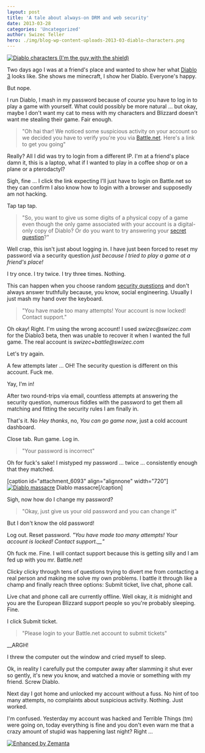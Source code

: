 ```yaml
---
layout: post
title: 'A tale about always-on DRM and web security'
date: 2013-03-28
categories: 'Uncategorized'
author: Swizec Teller
hero: ./img/blog-wp-content-uploads-2013-03-diablo-characters.png
---
```

[![Diablo characters (I'm the guy with the shield)](http://swizec.com/blog/wp-content/uploads/2013/03/diablo-characters.png "Diablo characters (I'm the guy with the shield)")](./img/blog-wp-content-uploads-2013-03-diablo-characters.png)



Two days ago I was at a friend's place and wanted to show her what [Diablo 3](http://www.blizzard.com/diablo3/?rhtml=y "Diablo III") looks like. She shows me minecraft, I show her Diablo. Everyone's happy.



But nope.



I run Diablo, I mash in my password because of _course_ you have to log in to play a game with yourself. What could possibly be more natural ... but okay, maybe I don't want my cat to mess with my characters and Blizzard doesn't want me stealing their game. Fair enough.

> "Oh hai thar! We noticed some suspicious activity on your account so we decided you have to verify you're you via [Battle.net](http://www.battle.net/ "Battle.net"). Here's a link to get you going"

Really? All I did was try to login from a different IP. I'm at a friend's place damn it, this is a laptop, what if I wanted to play in a coffee shop or on a plane or a pterodactyl?



Sigh, fine ... I click the link expecting I'll just have to login on Battle.net so they can confirm I also know how to login with a browser and supposedly am not hacking.



Tap tap tap.

> "So, you want to give us some digits of a physical copy of a game even though the only game associated with your account is a digital-only copy of Diablo? Or do you want to try answering your [secret question](http://en.wikipedia.org/wiki/Knowledge-based_authentication "Knowledge-based authentication")?"

Well crap, this isn't just about logging in. I have just been forced to reset my password via a security question _just because I tried to play a game at a friend's place!_



I try once. I try twice. I try three times. Nothing.



This can happen when you choose random [security questions](http://en.wikipedia.org/wiki/Security_question "Security question") and don't always answer truthfully because, you know, social engineering. Usually I just mash my hand over the keyboard.

> "You have made too many attempts! Your account is now locked! Contact support."

Oh okay! Right. I'm using the wrong account! I used _swizec@swizec.com_ for the Diablo3 beta, then was unable to recover it when I wanted the full game. The real account is _swizec+battle@swizec.com_



Let's try again.



A few attempts later ... OH! The security question is different on this account. Fuck me.



Yay, I'm in!



After two round-trips via email, countless attempts at answering the security question, numerous fiddles with the password to get them all matching and fitting the security rules I am finally in.



That's it. No _Hey thanks_, no, _You can go game now_, just a cold account dashboard.



Close tab. Run game. Log in.

> "Your password is incorrect"

Oh for fuck's sake! I mistyped my password ... twice ... consistently enough that they matched.



\[caption id="attachment_6093" align="alignnone" width="720"][![Diablo massacre](http://swizec.com/blog/wp-content/uploads/2013/03/diablo-massacre.png "Diablo massacre")](./img/blog-wp-content-uploads-2013-03-diablo-massacre.png) Diablo massacre\[/caption]



Sigh, now how do I change my password?

> "Okay, just give us your old password and you can change it"

But I don't know the old password!



Log out. Reset password. _"You have made too many attempts! Your account is locked! Contact support.__"_



Oh fuck me. Fine. I will contact support because this is getting silly and I am fed up with you mr. Battle.net!



Clicky clicky through tens of questions trying to divert me from contacting a real person and making me solve my own problems. I battle it through like a champ and finally reach three options: Submit ticket, live chat, phone call.



Live chat and phone call are currently offline. Well okay, it _is_ midnight and you are the European Blizzard support people so you're probably sleeping. Fine.



I click Submit ticket.

> "Please login to your Battle.net account to submit tickets"

__ARGH!



I threw the computer out the window and cried myself to sleep.



Ok, in reality I carefully put the computer away after slamming it shut ever so gently, it's new you know, and watched a movie or something with my friend. Screw Diablo.



Next day I got home and unlocked my account without a fuss. No hint of too many attempts, no complaints about suspicious activity. Nothing. Just worked.



I'm confused. Yesterday my account was hacked and Terrible Things (tm) were going on, today everything is fine and you don't even warn me that a crazy amount of stupid was happening last night? Right ...

[![Enhanced by Zemanta](http://img.zemanta.com/zemified_e.png?x-id=7e879824-058e-4579-a7d6-f7aa6c103042)](http://www.zemanta.com/?px "Enhanced by Zemanta")